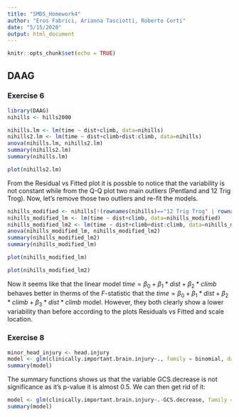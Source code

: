 ```yaml
---
title: "SMDS_Homework4"
author: "Eros Fabrici, Arianna Tasciotti, Roberto Corti"
date: "5/15/2020"
output: html_document
---
```


```r
knitr::opts_chunk$set(echo = TRUE)
```

## DAAG

### Exercise 6
```r
library(DAAG)
nihills <- hills2000

nihills.lm <- lm(time ~ dist+climb, data=nihills)
nihills2.lm <- lm(time ~ dist+climb+dist:climb, data=nihills)
anova(nihills.lm, nihills2.lm)
summary(nihills2.lm)
summary(nihills.lm)

```

```r
plot(nihills2.lm)
```

From the Residual vs Fitted plot it is possble to notice that the variability is not constant while from the Q-Q plot two main outliers (Pentland and  12 Trig Trog).
Now, let's remove those two outliers and re-fit the models.
```r
nihills_modified <- nihills[!(rownames(nihills)=="12 Trig Trog" | rownames(nihills)=="Pentland"),]
nihills_modified_lm <- lm(time ~ dist+climb, data=nihills_modified)
nihills_modified_lm2 <- lm(time ~ dist+climb+dist:climb, data=nihills_modified)
anova(nihills_modified_lm, nihills_modified_lm2)
summary(nihills_modified_lm2)
summary(nihills_modified_lm)
```
```r
plot(nihills_modified_lm)
```
```r
plot(nihills_modified_lm2)
```
Now it seems like that the linear model $time = \beta_0+\beta_1*dist+\beta_2*climb$ behaves better in therms of the $F$-statistic that the $time = \beta_0+\beta_1*dist+\beta_2*climb + \beta_3*dist*climb$ model. However, they both clearly show a lower variability than before according to the plots Residuals vs Fitted and scale location.

### Exercise 8

```r
minor_head_injury <- head.injury
model <- glm(clinically.important.brain.injury~., family = binomial, data = minor_head_injury)
summary(model)
```
The summary functions shows us that the variable GCS.decrease is not significance as it's p-value it is almost 0.5. We can then get rid of it:

```r
model <- glm(clinically.important.brain.injury~.-GCS.decrease, family = binomial, data = minor_head_injury)
summary(model)
```




